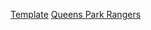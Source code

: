 {{football squad
| name        = 昆士柏流浪球員名單
| teamname    = 女王公园巡游者足球俱乐部
| title       = -{zh-hans:女王公园巡游者; zh-hk:昆士柏流浪;}-
|bgcolor=#FFFFFF|textcolor=#0066CC|bordercolor=#0066CC
| list=<div>
{{football squad2 player|no=1|name={{le|辛尼·迪安|Seny Dieng|迪安}}}}
{{football squad2 player|no=2|name={{le|奧士文·卡基|Osman Kakay|卡基}}}}
{{football squad2 player|no=3|name=[[李·華萊士|華萊士]]}}
{{football squad2 player|no=4|name={{le|羅伯特·迪奇|Robert Dickie (footballer) |迪奇}}}}
{{football squad2 player|no=6|name={{le|尤安·巴比|Yoann Barbet|巴比}}}}
<!--{{football squad2 player|no=7|name={{le| 麥考利·邦恩|Macauley Bonne|邦恩}}}}-->
{{football squad2 player|no=7|name=[[斯蒂凡·約翰森|-{zh-hans:约翰森; zh-hk:祖漢臣; zh-tw:約翰森;}-]] (c)}}
{{football squad2 player|no=8|name={{le|盧克·阿莫斯|Luke Amos|阿莫斯}}}}
{{football squad2 player|no=9|name={{le|林登·戴克斯|Lyndon Dykes|-{zh-hans:戴克斯;zh-hk:迪基斯;zh-tw:戴克斯;}-}}}}
{{football squad2 player|no=10|name={{le|伊利亞斯·查亞|Ilias Chair|查亞}}}}
{{football squad2 player|no=11|name=[[查理·奥斯汀|-{zh-hans:奥斯汀; zh-hk:柯士甸;}-]]}}
{{football squad2 player|no=14|name=[[喬治·托馬斯|-{zh-hans:托马斯;zh-hk:湯馬士;zh-tw:托馬斯;}-]]}}
{{football squad2 player|no=15|name=[[山姆·菲爾德|-{zh-hans:菲尔德;zh-hant:菲爾德;zh-hk:費特;}-]]}}
{{football squad2 player|no=16|name={{le|森·麥卡林|Sam McCallum|麥卡林}}}}
<!--{{football squad2 player|no=17|name={{le|奧拉米德·蘇迪普|Olamide Shodipo|蘇迪普}}}}-->
<!--{{football squad2 player|no=18|name={{le|阿爾米德·奧泰|Aramide Oteh|奧泰}}}}--> 
{{football squad2 player|no=19|name=[[安德烈·格雷|格雷]]}}
{{football squad2 player|no=21|name=[[基斯·韋洛克|-{zh-hans:威尔诺克;zh-hk:韋洛克;zh-tw:威爾諾克;}-]]}}
<!--{{football squad2 player|no=23|name={{le|干拿·馬斯特臣|Conor Masterson|馬斯特臣}}}}-->
{{football squad2 player|no=24|name={{le|查理·奧雲斯|Charlie Owens (footballer)|奧雲斯}}}}
<!--{{football squad2 player|no=25|name={{le|歷高·夏馬拿倫|Niko Hämäläinen|夏馬拿倫}}}}-->
<!--{{football squad2 player|no=26|name={{le|费萨尔·贝塔奇|Faysal Bettache|贝塔奇}}}}-->
<!--{{football squad2 player|no=29|name={{le|查利·克爾曼|Charlie Kelman|克爾曼}}}}-->
<!--{{football squad2 player|no=32|name={{le|李安·基利|Liam Kelly (footballer, born 1996)|基利}}}}-->
<!--{{football squad2 player|no=33|name={{le|迪倫·班尼斯|Dillon Barnes|班尼斯}}}}-->
{{football squad2 player|no=37|name={{le|阿尔伯特·阿多马赫|Albert Adomah|阿多马赫}}}}
<!--{{football squad2 player|no=38|name={{le|保羅·史密夫|Paul Smyth (footballer)|史密夫}}}}-->
{{football squad2 player|no=—|name=[[杰克·克拉克-索尔特|-{zh-hans:克拉克-索尔特;zh-hk:奇勒沙達;zh-tw:克拉克-索爾特;}-]]}}
{{football squad2 player|no=—|name={{le|肯內特·帕爾|Kenneth Paal|帕爾}}}}
{{football squad manager|name={{le|邁克爾·貝爾|Michael Beale (football coach)|貝爾}}}}
</div>
}}<noinclude>
[[Category:女王公園巡遊者足球俱樂部|Template]]
[[Category:英格兰足球俱乐部名单模板|Queens Park Rangers]]
</noinclude>